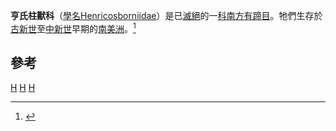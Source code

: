 {{Automatic Taxobox
| taxon = Henricosborniidae
| authority = [[佛羅倫天奴·阿米希諾|Ameghino]], 1901
| fossil_range = {{Fossil range|58.7|21}}[[古新世|古新世]]晚期至[[中新世|中新世]]早期
| subdivision_ranks = [[屬|屬]]
| subdivision =
* †[[亨氏柱獸屬|亨氏柱獸屬]] ''Henricosbornia''
* †''Orome''
* †''Othnielmarshia''
* †''Peripantostylops''
* †''Postpithecus''
* †[[南方辛氏獸屬|南方辛氏獸屬]] ''Simpsonotus''
| synonyms =
* Pantostylipidae<br /><small>{{Harvnb|Ameghino|1901}}</small>
* Selenoconidae<br /><small>{{Harvnb|Ameghino|1902}}</small>
}}
'''亨氏柱獸科'''（[[學名|學名]]Henricosborniidae）是已[[滅絕|滅絕]]的一[[科|科]][[南方有蹄目|南方有蹄目]]。牠們生存於[[古新世|古新世]]至[[中新世|中新世]]早期的[[南美洲|南美洲]]。<ref>{{Cite book en|author=McKenna, Malcolm C., and Bell, Susan K.|year=1997|title=Classification of Mammals Above the Species Level|publisher=Columbia University Press|location=New York|pages=631 pp|id=ISBN 0-231-11013-8}}</ref>

==參考==
{{reflist}}
{{Taxonbar}}
[[Category:亨氏柱獸科|H]]
[[Category:古南方有蹄亞目|H]]
[[Category:_1901年描述的分类群|H]]